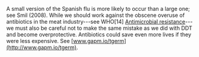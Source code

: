 A small version of the Spanish flu is more likely to occur than a large one; see Smil (2008). While we should work against the obscene overuse of antibiotics in the meat industry---see WHO[14] [Antimicrobial resistance](http://gapm.io/xantimicres)---we must also be careful not to make the same mistake as we did with DDT and become overprotective. Antibiotics could save even more lives if they were less expensive. See [www.gapm.io/tgerm](http://www.gapm.io/tgerm).